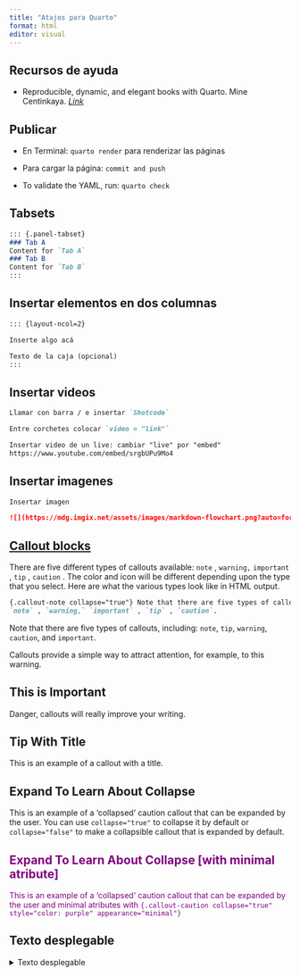 ```yaml
---
title: "Atajos para Quarto"
format: html
editor: visual
---
```


## Recursos de ayuda

-   Reproducible, dynamic, and elegant books with Quarto. Mine Centinkaya. [*Link*](https://mine-cetinkaya-rundel.github.io/quarto-books-conf24/#/title-slide)

## Publicar

-   En Terminal: `quarto render` para renderizar las páginas

-   Para cargar la página: `commit and push`

-   To validate the YAML, run: `quarto check`

## **Tabsets**

``` .Markdown
::: {.panel-tabset}
### Tab A
Content for `Tab A`
### Tab B
Content for `Tab B`
:::
```

## Insertar elementos en dos columnas

``` .Markdown
::: {layout-ncol=2} 

Inserte algo acá

Texto de la caja (opcional)
:::
```

## Insertar videos

``` .Markdown
Llamar con barra / e insertar `Shotcode`

Entre corchetes colocar `video = "link"`

Insertar video de un live: cambiar "live" por "embed"
https://www.youtube.com/embed/srgbUPu9Mo4
```

## Insertar imagenes

``` .Markdown
Insertar imagen

![](https://mdg.imgix.net/assets/images/markdown-flowchart.png?auto=format&fit=clip&q=40&w=1080)
```

## [Callout blocks](https://quarto.org/docs/authoring/callouts.html)

There are five different types of callouts available: `note` , `warning,` `important` , `tip` , `caution` . The color and icon will be different depending upon the type that you select. Here are what the various types look like in HTML output.

``` .Markdown
{.callout-note collapse="true"} Note that there are five types of callouts, including:
`note` , `warning,` `important` , `tip` , `caution`. 
```

::: callout-note
Note that there are five types of callouts, including: `note`, `tip`, `warning`, `caution`, and `important`.
:::

::: callout-warning
Callouts provide a simple way to attract attention, for example, to this warning.
:::

::: callout-important
## This is Important

Danger, callouts will really improve your writing.
:::

::: callout-tip
## Tip With Title

This is an example of a callout with a title.
:::

::: {.callout-caution collapse="true"}
## Expand To Learn About Collapse

This is an example of a 'collapsed' caution callout that can be expanded by the user. You can use `collapse="true"` to collapse it by default or `collapse="false"` to make a collapsible callout that is expanded by default.
:::

::: {.callout-caution collapse="true" style="color: purple" appearance="minimal"}
## Expand To Learn About Collapse \[with minimal atribute\]

This is an example of a 'collapsed' caution callout that can be expanded by the user and minimal atributes with `{.callout-caution collapse="true" style="color: purple" appearance="minimal"}`
:::

## Texto desplegable

<details>

<summary>Texto desplegable</summary>

``` .markdown
<details> <summary>Título del texto desplegable</summary>
-   Contenido
-   Contenido
-   Contenido
</details> 
```

</details>